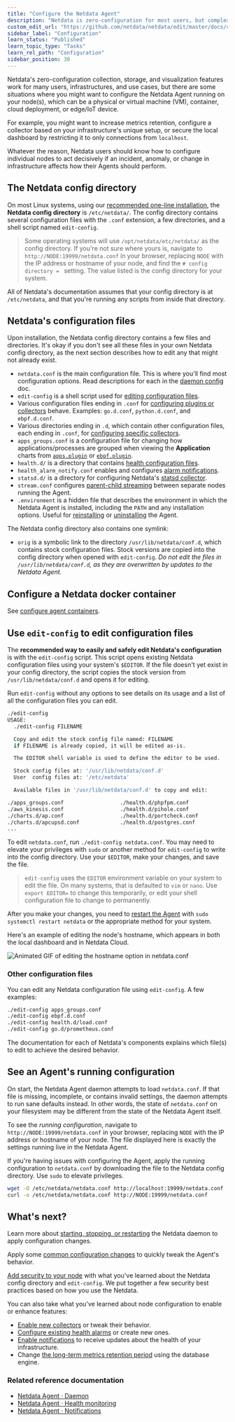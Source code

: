```yaml
---
title: "Configure the Netdata Agent"
description: "Netdata is zero-configuration for most users, but complex infrastructures may require you to tweak some of the Agent's granular settings."
custom_edit_url: "https://github.com/netdata/netdata/edit/master/docs/configure/nodes.md"
sidebar_label: "Configuration"
learn_status: "Published"
learn_topic_type: "Tasks"
learn_rel_path: "Configuration"
sidebar_position: 30
---
```



Netdata's zero-configuration collection, storage, and visualization features work for many users, infrastructures, and
use cases, but there are some situations where you might want to configure the Netdata Agent running on your node(s),
which can be a physical or virtual machine (VM), container, cloud deployment, or edge/IoT device.

For example, you might want to increase metrics retention, configure a collector based on your infrastructure's unique
setup, or secure the local dashboard by restricting it to only connections from `localhost`.

Whatever the reason, Netdata users should know how to configure individual nodes to act decisively if an incident,
anomaly, or change in infrastructure affects how their Agents should perform.

## The Netdata config directory

On most Linux systems, using our [recommended one-line
installation](https://github.com/netdata/netdata/blob/master/docs/get-started.md#install-on-linux-with-one-line-installer), the **Netdata config
directory** is `/etc/netdata/`. The config directory contains several configuration files with the `.conf` extension, a
few directories, and a shell script named `edit-config`.

> Some operating systems will use `/opt/netdata/etc/netdata/` as the config directory. If you're not sure where yours
> is, navigate to `http://NODE:19999/netdata.conf` in your browser, replacing `NODE` with the IP address or hostname of
> your node, and find the `# config directory = ` setting. The value listed is the config directory for your system.

All of Netdata's documentation assumes that your config directory is at `/etc/netdata`, and that you're running any
scripts from inside that directory.

## Netdata's configuration files

Upon installation, the Netdata config directory contains a few files and directories. It's okay if you don't see all
these files in your own Netdata config directory, as the next section describes how to edit any that might not already
exist.

- `netdata.conf` is the main configuration file. This is where you'll find most configuration options. Read descriptions
  for each in the [daemon config](/docs/nightly/references/configuration/daemon) doc.
- `edit-config` is a shell script used for [editing configuration files](#use-edit-config-to-edit-configuration-files).
- Various configuration files ending in `.conf` for [configuring plugins or
  collectors](/docs/nightly/configuration/collectors-configuration) behave. Examples: `go.d.conf`,
  `python.d.conf`, and `ebpf.d.conf`.
- Various directories ending in `.d`, which contain other configuration files, each ending in `.conf`, for [configuring
  specific collectors](/docs/nightly/configuration/collectors-configuration).
- `apps_groups.conf` is a configuration file for changing how applications/processes are grouped when viewing the
  **Application** charts from [`apps.plugin`](/docs/nightly/integrations/monitor/system-metrics/application-monitoring) or
  [`ebpf.plugin`](/docs/nightly/integrations/monitor/system-metrics/kernel-traces-metrics-ebpf).
- `health.d/` is a directory that contains [health configuration files](https://github.com/netdata/netdata/blob/master/docs/monitor/configure-alarms.md).
- `health_alarm_notify.conf` enables and configures [alarm notifications](/docs/nightly/integrations/notify).
- `statsd.d/` is a directory for configuring Netdata's [statsd collector](/docs/nightly/integrations/monitor/anything/statsd).
- `stream.conf` configures [parent-child streaming](/docs/nightly/references/streaming-and-replication) between separate nodes running the Agent.
- `.environment` is a hidden file that describes the environment in which the Netdata Agent is installed, including the
  `PATH` and any installation options. Useful for [reinstalling](/docs/nightly/installation/reinstall-the-netdata-agent) or
  [uninstalling](/docs/nightly/installation/uninstall-netdata) the Agent.

The Netdata config directory also contains one symlink:

- `orig` is a symbolic link to the directory `/usr/lib/netdata/conf.d`, which contains stock configuration files. Stock
  versions are copied into the config directory when opened with `edit-config`. _Do not edit the files in
  `/usr/lib/netdata/conf.d`, as they are overwritten by updates to the Netdata Agent._

## Configure a Netdata docker container

See [configure agent containers](/docs/nightly/installation/install-netdata-with-docker#configure-agent-containers).

## Use `edit-config` to edit configuration files

The **recommended way to easily and safely edit Netdata's configuration** is with the `edit-config` script. This script
opens existing Netdata configuration files using your system's `$EDITOR`. If the file doesn't yet exist in your config
directory, the script copies the stock version from `/usr/lib/netdata/conf.d` and opens it for editing.

Run `edit-config` without any options to see details on its usage and a list of all the configuration files you can
edit.

```bash
./edit-config
USAGE:
  ./edit-config FILENAME

  Copy and edit the stock config file named: FILENAME
  if FILENAME is already copied, it will be edited as-is.

  The EDITOR shell variable is used to define the editor to be used.

  Stock config files at: '/usr/lib/netdata/conf.d'
  User  config files at: '/etc/netdata'

  Available files in '/usr/lib/netdata/conf.d' to copy and edit:

./apps_groups.conf                  ./health.d/phpfpm.conf
./aws_kinesis.conf                  ./health.d/pihole.conf
./charts.d/ap.conf                  ./health.d/portcheck.conf
./charts.d/apcupsd.conf             ./health.d/postgres.conf
...
```

To edit `netdata.conf`, run `./edit-config netdata.conf`. You may need to elevate your privileges with `sudo` or another
method for `edit-config` to write into the config directory. Use your `$EDITOR`, make your changes, and save the file.

> `edit-config` uses the `EDITOR` environment variable on your system to edit the file. On many systems, that is
> defaulted to `vim` or `nano`. Use `export EDITOR=` to change this temporarily, or edit your shell configuration file
> to change to permanently.

After you make your changes, you need to [restart the Agent](/docs/nightly/operations/start-stop-or-restart-the-netdata-agent) with `sudo systemctl
restart netdata` or the appropriate method for your system.

Here's an example of editing the node's hostname, which appears in both the local dashboard and in Netdata Cloud.

![Animated GIF of editing the hostname option in
netdata.conf](https://user-images.githubusercontent.com/1153921/80994808-1c065300-8df2-11ea-81af-d28dc3ba27c8.gif)

### Other configuration files

You can edit any Netdata configuration file using `edit-config`. A few examples:

```bash
./edit-config apps_groups.conf
./edit-config ebpf.d.conf
./edit-config health.d/load.conf
./edit-config go.d/prometheus.conf
```

The documentation for each of Netdata's components explains which file(s) to edit to achieve the desired behavior.

## See an Agent's running configuration

On start, the Netdata Agent daemon attempts to load `netdata.conf`. If that file is missing, incomplete, or contains
invalid settings, the daemon attempts to run sane defaults instead. In other words, the state of `netdata.conf` on your
filesystem may be different from the state of the Netdata Agent itself.

To see the _running configuration_, navigate to `http://NODE:19999/netdata.conf` in your browser, replacing `NODE` with
the IP address or hostname of your node. The file displayed here is exactly the settings running live in the Netdata
Agent.

If you're having issues with configuring the Agent, apply the running configuration to `netdata.conf` by downloading the
file to the Netdata config directory. Use `sudo` to elevate privileges.

```bash
wget -O /etc/netdata/netdata.conf http://localhost:19999/netdata.conf
curl -o /etc/netdata/netdata.conf http://NODE:19999/netdata.conf
```

## What's next?

Learn more about [starting, stopping, or restarting](/docs/nightly/operations/start-stop-or-restart-the-netdata-agent) the Netdata daemon to apply
configuration changes.

Apply some [common configuration changes](/docs/nightly/configuration/common-configuration-changes) to quickly tweak the Agent's behavior.

[Add security to your node](/docs/nightly/configuration/secure-your-nodes) with what you've learned about the Netdata config directory
and `edit-config`. We put together a few security best practices based on how you use the Netdata.

You can also take what you've learned about node configuration to enable or enhance features:

-   [Enable new collectors](/docs/nightly/configuration/collectors-configuration) or tweak their behavior.
-   [Configure existing health alarms](https://github.com/netdata/netdata/blob/master/docs/monitor/configure-alarms.md) or create new ones.
-   [Enable notifications](/docs/nightly/integrations/notify) to receive updates about the health of your
    infrastructure.
-   Change [the long-term metrics retention period](/docs/nightly/configuration/change-how-long-netdata-stores-metrics) using the database engine.

### Related reference documentation

- [Netdata Agent · Daemon](/docs/nightly/references/configuration/netdata-daemon)
- [Netdata Agent · Health monitoring](/docs/nightly/concepts/health-monitoring)
- [Netdata Agent · Notifications](/docs/nightly/integrations/notify/agent-alert-notifications)

